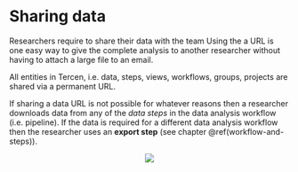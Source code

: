 # Sharing data {#sharing-data}
Researchers require to share their data with the team Using the a URL is one easy way to give the complete analysis to another researcher without having to attach a large file to an email.

All entities in Tercen, i.e. data, steps, views, workflows, groups, projects are shared via a permanent URL.

If sharing a data URL is not possible for whatever reasons then a researcher downloads data from any of the _data steps_ in the data analysis workflow (i.e. pipeline). If the data is required for a different data analysis workflow then the researcher uses an __export step__ (see chapter \@ref(workflow-and-steps)).  


<center>![](images\share.png)</center>
